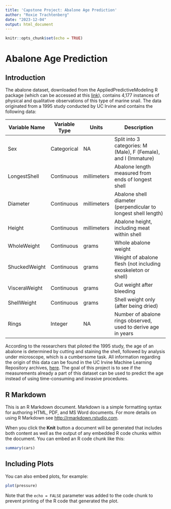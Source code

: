 ```yaml
---
title: 'Capstone Project: Abalone Age Prediction'
author: "Roxie Trachtenberg"
date: "2023-12-04"
output: html_document
---
```


```r
knitr::opts_chunk$set(echo = TRUE)
```

# Abalone Age Prediction

## Introduction

The abalone dataset, downloaded from the AppliedPredictiveModeling R package (which can be accessed at this [link](https://github.com/cran/AppliedPredictiveModeling/tree/master/data)), contains 4,177 instances of physical and qualitative observations of this type of marine snail. The data originated from a 1995 study conducted by UC Irvine and contains the following data:

| Variable Name | Variable Type | Units       | Description                                                     |
|-----------------|--------------|-----------|-------------------------------|
| Sex           | Categorical   | NA          | Split into 3 categories: M (Male), F (Female), and I (Immature) |
| LongestShell  | Continuous    | millimeters | Abalone length measured from ends of longest shell              |
| Diameter      | Continuous    | millimeters | Abalone shell diameter (perpendicular to longest shell length)  |
| Height        | Continuous    | millimeters | Abalone height, including meat within shell                     |
| WholeWeight   | Continuous    | grams       | Whole abalone weight                                            |
| ShuckedWeight | Continuous    | grams       | Weight of abalone flesh (not including exoskeleton or shell)    |
| VisceraWeight | Continuous    | grams       | Gut weight after bleeding                                       |
| ShellWeight   | Continuous    | grams       | Shell weight only (after being dried)                           |
| Rings         | Integer       | NA          | Number of abalone rings observed, used to derive age in years   |

According to the researchers that piloted the 1995 study, the age of an abalone is determined by cutting and staining the shell, followed by analysis under microscope, which is a cumbersome task. All information regarding the origin of this data can be found in the UC Irvine Machine Learning Repository archives, [here](http://archive.ics.uci.edu/dataset/1/abalone). The goal of this project is to see if the measurements already a part of this dataset can be used to predict the age instead of using time-consuming and invasive procedures.

## R Markdown

This is an R Markdown document. Markdown is a simple formatting syntax for authoring HTML, PDF, and MS Word documents. For more details on using R Markdown see <http://rmarkdown.rstudio.com>.

When you click the **Knit** button a document will be generated that includes both content as well as the output of any embedded R code chunks within the document. You can embed an R code chunk like this:

```r
summary(cars)
```

## Including Plots

You can also embed plots, for example:

```r
plot(pressure)
```

Note that the `echo = FALSE` parameter was added to the code chunk to prevent printing of the R code that generated the plot.
